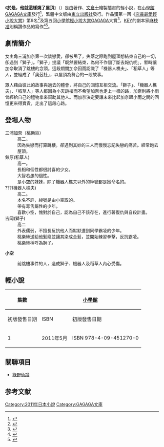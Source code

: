 《'''於是，他就這樣燒了屋頂'''》（{{lang-ja|こうして彼は屋上を燃やすことにした}}）是由{{Tsl|ja|カミツキレイニー|KAMITSUKI RAINY}}著作、[[文倉十|文倉十]]繪製插畫的輕小說，在[[小學館|小學館]][[GAGAGA文庫|GAGAGA文庫]]發行<ref>{{cite web|url=http://sol-comics.shogakukan.co.jp/solc_dtl?isbn=9784094512700 | script-title=ja:こうして彼は屋上を燃やすことにした|publisher=小學館|accessdate=2015-09-09 |language=ja}}</ref>，繁體中文版由[[東立出版社|東立出版社]]發行。作品獲第一回《[[店員最愛輕小說大賞|店員最愛輕小說大賞]]》第9名<ref>{{cite web|archiveurl=https://web.archive.org/web/20131112152545/http://himarin.net/archives/6091992.html |archivedate=2013年11月12日 |url=http://himarin.net/archives/6091992.html |title=「ラノベ好き書店員大賞」結果発表　1位：のうりん、2位：やはり俺の青春ラブコメはまちがっている、3位：雨の日のアイリス |accessdate=2015年11月24日 |language=ja |deadurl=yes }}</ref>及第五回[[小學館輕小說大賞|小學館輕小說大賞]]GAGAGA大賞<ref>{{cite web|url=http://matome.naver.jp/odai/2135505639737319301 | script-title=ja:ライトノベル新人賞一覧|publisher=Naver|date=2015-07-12|accessdate=2015-09-09 |language=ja}}</ref>，[[Key_(遊戲品牌)|KEY]]的劇本家[[麻枝准|麻枝准]]則稱讚作品的寫作<ref>{{cite web|url=http://gagagabunko.jp/grandprix/05.html | script-title=ja:第5回小学館ライトノベル大賞|publisher=小學館|accessdate=2015-09-09 |language=ja}}</ref><ref name="Vol_1">{{cite book zh|author=原作：{{lang|ja|カミツキレイニー}}、插圖：文倉十|script-title=ja:《こうして彼は屋上を燃やすことにした 1》 |date=2011年5月|publisher=小學館|location=日本東京|language=ja|isbn=9784094512700|url=http://sol-comics.shogakukan.co.jp/solc_dtl?isbn=9784094512700}}</ref>。

== 劇情簡介 ==
女主角三浦加奈第一次談戀愛，卻被甩了，失落之際跑到屋頂想結束自己的一切，卻遇到「獅子」。「獅子」提議「既然要結束，為何不作個了斷去報仇呢」，暫時讓加奈取消了跳樓的念頭。這段期間加奈因而認識了「機器人樵夫」、「稻草人」等人，並組成了「奧茲社」，以屋頂為舞台的一段故事。

眾人藉由彼此的故事與過去的體會，將自己的回憶互相交流。「獅子」、「機器人樵夫」、「稻草人」等人都因為小天跳樓而不希望加奈也走上一樣的路，加奈則將小雨曾經給自己的禮物拿來幫助其他人。而加奈決定要讓未來比起加奈跟小雨之間的回憶更來得寶貴，走出了這段心路。

== 登場人物 ==
; 三浦加奈（桃樂絲）
: 高二。
: 因為失戀而打算跳樓，卻遇到其妙的三人而慢慢忘記失戀的痛苦。經常跑去屋頂。
; 鈴原(稻草人)
: 高一。
: 長相和個性都很討喜的少女。
: 大智若愚的個性。
: 是小空的妹妹，除了機器人樵夫以外的綽號都是她命名的。
; ???(機器人樵夫)
: 高二。
: 本名不詳，綽號是由小空取的。
: 帶有毒舌屬性的少年。
: 喜歡小空，愧對於自己，認為自己不該存在，進行著復仇與自殺計畫。
; 吉岡(獅子)
: 高二
: 外表儒弱，不擅長反抗他人而默默遭到同學霸凌的少年。
: 桃樂絲送給他髮箍並讓其染成金髮，並開始練習拳擊，反抗霸凌。
: 桃樂絲稱呼為獅子。
'''小空'''
: 前跳樓事件的人，造成獅子、機器人及稻草人內心受傷。

== 輕小說 ==
{| class=wikitable style="font-size:small;"
!rowspan="2"|集數
!colspan="2"|{{flagicon|Japan}} [[小學館|小學館]]
!colspan="2"|{{flagicon|Taiwan}} {{flagicon|HK}} [[東立出版社|東立出版社]]
|-
!初版發售日期!!ISBN!!初版發售日期!!ISBN
|-
! 1
| 2011年5月
| ISBN 978-4-09-451270-0
| 2012年7月16日
| ISBN 978-986-31-7289-5
|}

== 關聯項目 ==
* [[綠野仙蹤|綠野仙蹤]]

==参考文献==
{{Reflist}}

{{DEFAULTSORT:Kou Shite Kare wa Okujou wo Moyasu Koto ni Shita}}
[[Category:2011年日本小說|Category:2011年日本小說]]
[[Category:GAGAGA文庫|Category:GAGAGA文庫]]